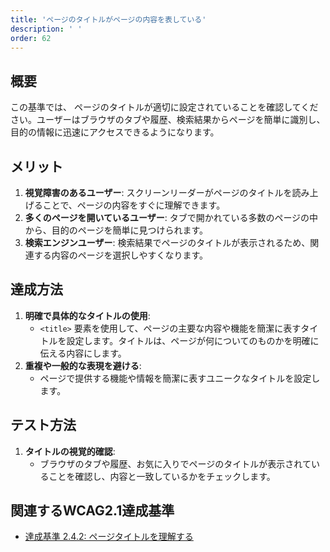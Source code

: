 ```yaml
---
title: 'ページのタイトルがページの内容を表している'
description: ' '
order: 62
---
```


## 概要
この基準では、 ページのタイトルが適切に設定されていることを確認してください。ユーザーはブラウザのタブや履歴、検索結果からページを簡単に識別し、目的の情報に迅速にアクセスできるようになります。

## メリット
1. **視覚障害のあるユーザー**: スクリーンリーダーがページのタイトルを読み上げることで、ページの内容をすぐに理解できます。
2. **多くのページを開いているユーザー**: タブで開かれている多数のページの中から、目的のページを簡単に見つけられます。
3. **検索エンジンユーザー**: 検索結果でページのタイトルが表示されるため、関連する内容のページを選択しやすくなります。

## 達成方法
1. **明確で具体的なタイトルの使用**:
    - `<title>` 要素を使用して、ページの主要な内容や機能を簡潔に表すタイトルを設定します。タイトルは、ページが何についてのものかを明確に伝える内容にします。
2. **重複や一般的な表現を避ける**:
    - ページで提供する機能や情報を簡潔に表すユニークなタイトルを設定します。

## テスト方法
1. **タイトルの視覚的確認**:
    - ブラウザのタブや履歴、お気に入りでページのタイトルが表示されていることを確認し、内容と一致しているかをチェックします。


## 関連するWCAG2.1達成基準
- [達成基準 2.4.2: ページタイトルを理解する](https://waic.jp/translations/WCAG21/Understanding/page-titled)
